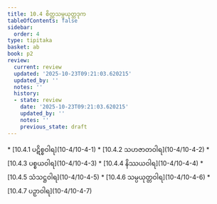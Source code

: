 ```yaml
---
title: 10.4 စိတ္တသမ္ပယုတ္တဒုက
tableOfContents: false
sidebar:
  order: 4
type: tipitaka
basket: ab
book: p2
review:
  current: review
  updated: '2025-10-23T09:21:03.620215'
  updated_by: ''
  notes: ''
  history:
  - state: review
    date: '2025-10-23T09:21:03.620215'
    updated_by: ''
    notes: ''
    previous_state: draft
---
```



<ReviewStatus review={frontmatter.review} showDetails={true} />

<HypothesisAnnotation frontmatter={frontmatter} />

<DynamicBreadcrumb />



<TableOfContents book="p2" section="10.4">
* [10.4.1 ပဋိစ္စဝါရ](10-4/10-4-1)
* [10.4.2 သဟဇာတဝါရ](10-4/10-4-2)
* [10.4.3 ပစ္စယဝါရ](10-4/10-4-3)
* [10.4.4 နိဿယဝါရ](10-4/10-4-4)
* [10.4.5 သံသဋ္ဌဝါရ](10-4/10-4-5)
* [10.4.6 သမ္ပယုတ္တဝါရ](10-4/10-4-6)
* [10.4.7 ပဉှာဝါရ](10-4/10-4-7)
</TableOfContents>